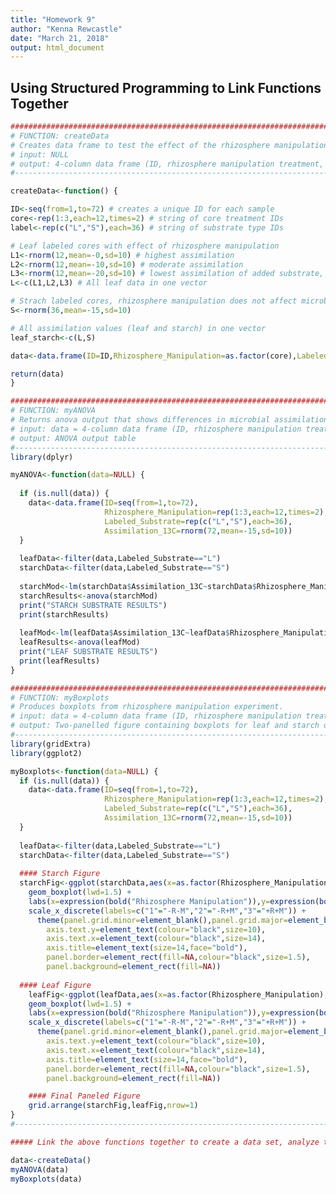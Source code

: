 ```yaml
---
title: "Homework 9"
author: "Kenna Rewcastle"
date: "March 21, 2018"
output: html_document
---
```


## Using Structured Programming to Link Functions Together

```r
#########################################################################################################
# FUNCTION: createData
# Creates data frame to test the effect of the rhizosphere manipulation on microbial assimilation of starch and leaf substrates
# input: NULL
# output: 4-column data frame (ID, rhizosphere manipulation treatment, substrate type, assimilation)
#--------------------------------------------------------------------------------------------------------

createData<-function() {

ID<-seq(from=1,to=72) # creates a unique ID for each sample
core<-rep(1:3,each=12,times=2) # string of core treatment IDs
label<-rep(c("L","S"),each=36) # string of substrate type IDs

# Leaf labeled cores with effect of rhizosphere manipulation
L1<-rnorm(12,mean=-0,sd=10) # highest assimilation
L2<-rnorm(12,mean=-10,sd=10) # moderate assimilation
L3<-rnorm(12,mean=-20,sd=10) # lowest assimilation of added substrate, mean is close to background levels
L<-c(L1,L2,L3) # All leaf data in one vector

# Strach labeled cores, rhizosphere manipulation does not affect microbial assimilation of substrate
S<-rnorm(36,mean=-15,sd=10)

# All assimilation values (leaf and starch) in one vector
leaf_starch<-c(L,S)

data<-data.frame(ID=ID,Rhizosphere_Manipulation=as.factor(core),Labeled_Substrate=label,Assimilation_13C=leaf_starch)

return(data)
}

#########################################################################################################
# FUNCTION: myANOVA
# Returns anova output that shows differences in microbial assimilation of 13C between treatments and substrate types.
# input: data = 4-column data frame (ID, rhizosphere manipulation treatment, substrate type, assimilation)
# output: ANOVA output table
#--------------------------------------------------------------------------------------------------------
library(dplyr)

myANOVA<-function(data=NULL) {
  
  if (is.null(data)) {
    data<-data.frame(ID=seq(from=1,to=72),
                     Rhizosphere_Manipulation=rep(1:3,each=12,times=2),
                     Labeled_Substrate=rep(c("L","S"),each=36),
                     Assimilation_13C=rnorm(72,mean=-15,sd=10))
  }
  
  leafData<-filter(data,Labeled_Substrate=="L")
  starchData<-filter(data,Labeled_Substrate=="S")
  
  starchMod<-lm(starchData$Assimilation_13C~starchData$Rhizosphere_Manipulation)
  starchResults<-anova(starchMod)
  print("STARCH SUBSTRATE RESULTS")
  print(starchResults)
  
  leafMod<-lm(leafData$Assimilation_13C~leafData$Rhizosphere_Manipulation)
  leafResults<-anova(leafMod)
  print("LEAF SUBSTRATE RESULTS")
  print(leafResults)
}

#########################################################################################################
# FUNCTION: myBoxplots
# Produces boxplots from rhizosphere manipulation experiment.
# input: data = 4-column data frame (ID, rhizosphere manipulation treatment, substrate type, assimilation)
# output: Two-panelled figure containing boxplots for leaf and starch data.
#--------------------------------------------------------------------------------------------------------
library(gridExtra)
library(ggplot2)

myBoxplots<-function(data=NULL) {
  if (is.null(data)) {
    data<-data.frame(ID=seq(from=1,to=72),
                     Rhizosphere_Manipulation=rep(1:3,each=12,times=2),
                     Labeled_Substrate=rep(c("L","S"),each=36),
                     Assimilation_13C=rnorm(72,mean=-15,sd=10))
  }
  
  leafData<-filter(data,Labeled_Substrate=="L")
  starchData<-filter(data,Labeled_Substrate=="S")
  
  #### Starch Figure
  starchFig<-ggplot(starchData,aes(x=as.factor(Rhizosphere_Manipulation),y=Assimilation_13C)) +
    geom_boxplot(lwd=1.5) +
    labs(x=expression(bold("Rhizosphere Manipulation")),y=expression(bold(paste("\u03B4"^{bold("13")},"C in Microbial Biomass"," (\u2030)"))),title = expression(bold("Starch Substrate"))) +
    scale_x_discrete(labels=c("1"="-R-M","2"="-R+M","3"="+R+M")) +
      theme(panel.grid.minor=element_blank(),panel.grid.major=element_blank(),
        axis.text.y=element_text(colour="black",size=10),
        axis.text.x=element_text(colour="black",size=14),
        axis.title=element_text(size=14,face="bold"),
        panel.border=element_rect(fill=NA,colour="black",size=1.5),
        panel.background=element_rect(fill=NA))
  
  #### Leaf Figure
    leafFig<-ggplot(leafData,aes(x=as.factor(Rhizosphere_Manipulation),y=Assimilation_13C)) +
    geom_boxplot(lwd=1.5) +
    labs(x=expression(bold("Rhizosphere Manipulation")),y=expression(bold(paste("\u03B4"^{bold("13")},"C in Microbial Biomass"," (\u2030)"))),title = expression(bold("Leaf Substrate"))) +
    scale_x_discrete(labels=c("1"="-R-M","2"="-R+M","3"="+R+M")) +
      theme(panel.grid.minor=element_blank(),panel.grid.major=element_blank(),
        axis.text.y=element_text(colour="black",size=10),
        axis.text.x=element_text(colour="black",size=14),
        axis.title=element_text(size=14,face="bold"),
        panel.border=element_rect(fill=NA,colour="black",size=1.5),
        panel.background=element_rect(fill=NA))

    #### Final Paneled Figure
    grid.arrange(starchFig,leafFig,nrow=1)
}
#--------------------------------------------------------------------------------------------------------

##### Link the above functions together to create a data set, analyze that data set using an ANOVA, and graph the results.

data<-createData()
myANOVA(data)
myBoxplots(data)
```
